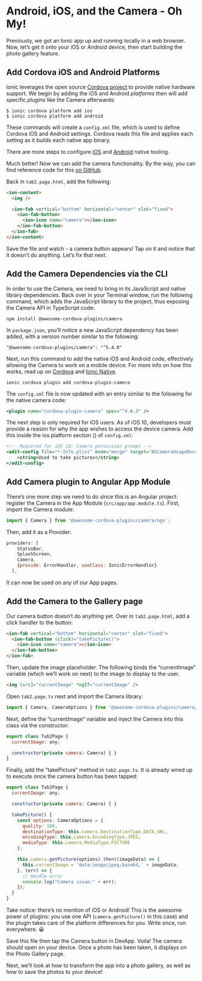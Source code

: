 # Android, iOS, and the Camera - Oh My!

Previously, we got an Ionic app up and running locally in a web browser. Now, let’s get it onto your iOS or Android device, then start building the photo gallery feature.

## Add Cordova iOS and Android Platforms

Ionic leverages the open source [Cordova project](https://cordova.apache.org/docs/en/latest/guide/overview/) to provide native hardware support. We begin by adding the iOS and Android _platforms_ then will add specific _plugins_ like the Camera afterwards:

```shell
$ ionic cordova platform add ios
$ ionic cordova platform add android
```

These commands will create a `config.xml` file, which is used to define Cordova iOS and Android settings. Cordova reads this file and applies each setting as it builds each native app binary.

There are more steps to configure [iOS](../../../developing/ios) and [Android](../../../developing/android) native tooling.

Much better! Now we can add the camera functionality. By the way, you can find reference code for this [on GitHub](https://github.com/ionic-team/photo-gallery-tutorial-ionic4).

Back in `tab2.page.html`, add the following:

```html
<ion-content>
  <img />

  <ion-fab vertical="bottom" horizontal="center" slot="fixed">
    <ion-fab-button>
      <ion-icon name="camera"></ion-icon>
    </ion-fab-button>
  </ion-fab>
</ion-content>
```

Save the file and watch - a camera button appears! Tap on it and notice that it doesn’t do anything. Let’s fix that next.

## Add the Camera Dependencies via the CLI

In order to use the Camera, we need to bring in its JavaScript and native library dependencies. Back over in your Terminal window, run the following command, which adds the JavaScript library to the project, thus exposing the Camera API in TypeScript code:

```shell
npm install @awesome-cordova-plugins/camera
```

In `package.json`, you’ll notice a new JavaScript dependency has been added, with a version number similar to the following:

`"@awesome-cordova-plugins/camera": "^5.4.0"`

Next, run this command to add the native iOS and Android code, effectively allowing the Camera to work on a mobile device. For more info on how this works, read up on [Cordova](https://cordova.apache.org/docs/en/latest/guide/overview/) and [Ionic Native](https://ionicframework.com/docs/native).

```shell
ionic cordova plugin add cordova-plugin-camera
```

The `config.xml` file is now updated with an entry similar to the following for the native camera code:

```xml
<plugin name="cordova-plugin-camera" spec="^4.0.3" />
```

The next step is only required for iOS users. As of iOS 10, developers must provide a reason for why the app wishes to access the device camera. Add this inside the ios platform section (<platform name="ios"></platform>) of `config.xml`:

```xml
<!-- Required for iOS 10: Camera permission prompt -->
<edit-config file="*-Info.plist" mode="merge" target="NSCameraUsageDescription">
    <string>Used to take pictures</string>
</edit-config>
```

## Add Camera plugin to Angular App Module

There’s one more step we need to do since this is an Angular project: register the Camera in the App Module (`src/app/app.module.ts`). First, import the Camera module:

```Javascript
import { Camera } from '@awesome-cordova-plugins/camera/ngx';
```

Then, add it as a Provider:

```Javascript
providers: [
    StatusBar,
    SplashScreen,
    Camera,
    {provide: ErrorHandler, useClass: IonicErrorHandler}
  ],
```

It can now be used on any of our App pages.

## Add the Camera to the Gallery page

Our camera button doesn’t do anything yet. Over in `tab2.page.html`, add a click handler to the button:

```html
<ion-fab vertical="bottom" horizontal="center" slot="fixed">
  <ion-fab-button (click)="takePicture()">
    <ion-icon name="camera"></ion-icon>
  </ion-fab-button>
</ion-fab>
```

Then, update the image placeholder. The following binds the “currentImage” variable (which we’ll work on next) to the image to display to the user.

```html
<img [src]="currentImage" *ngIf="currentImage" />
```

Open `tab2.page.ts` next and import the Camera library:

```Javascript
import { Camera, CameraOptions } from '@awesome-cordova-plugins/camera/ngx';
```

Next, define the “currentImage” variable and inject the Camera into this class via the constructor:

```Javascript
export class Tab2Page {
  currentImage: any;

  constructor(private camera: Camera) { }
}
```

Finally, add the “takePicture” method in `tab2.page.ts`. It is already wired up to execute once the camera button has been tapped:

```Javascript
export class Tab2Page {
  currentImage: any;

  constructor(private camera: Camera) { }

  takePicture() {
    const options: CameraOptions = {
      quality: 100,
      destinationType: this.camera.DestinationType.DATA_URL,
      encodingType: this.camera.EncodingType.JPEG,
      mediaType: this.camera.MediaType.PICTURE
    };

    this.camera.getPicture(options).then((imageData) => {
      this.currentImage = 'data:image/jpeg;base64,' + imageData;
    }, (err) => {
      // Handle error
      console.log("Camera issue:" + err);
    });
  }
}
```

Take notice: there’s no mention of iOS or Android! This is the awesome power of plugins: you use one API (`camera.getPicture()` in this case) and the plugin takes care of the platform differences for you. Write once, run everywhere. 😀

Save this file then tap the Camera button in DevApp. Voila! The camera should open on your device. Once a photo has been taken, it displays on the Photo Gallery page.

Next, we’ll look at how to transform the app into a photo gallery, as well as how to save the photos to your device!
